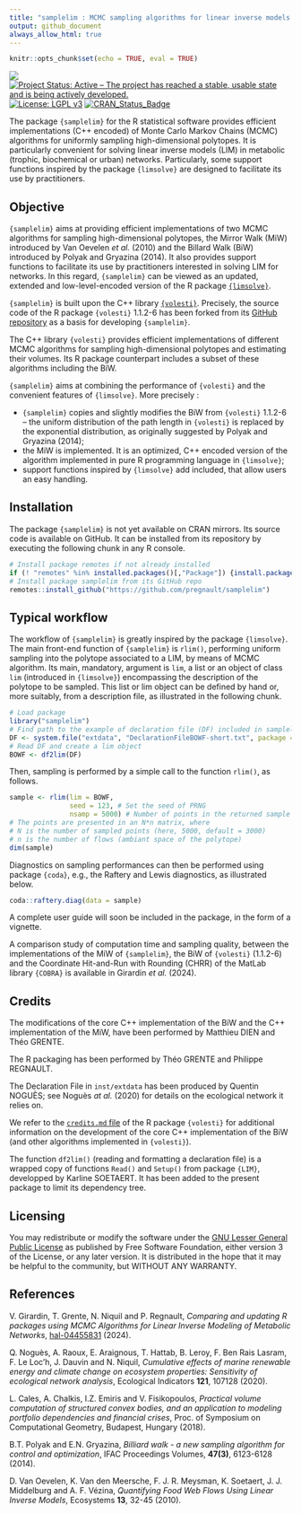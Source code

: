 ```yaml
---
title: "samplelim : MCMC sampling algorithms for linear inverse models in R"
output: github_document
always_allow_html: true
---
```


```r
knitr::opts_chunk$set(echo = TRUE, eval = TRUE)
```

![](https://img.shields.io/badge/lifecycle-maturing-blue.svg)
[![Project Status: Active – The project has reached a stable, usable state and is being actively developed.](http://www.repostatus.org/badges/latest/active.svg)](http://www.repostatus.org/#active)
[![License: LGPL v3](https://img.shields.io/badge/License-LGPL%20v3-blue.svg)](https://www.gnu.org/licenses/lgpl-3.0)
[![CRAN_Status_Badge](http://www.r-pkg.org/badges/version/regexplain)](https://cran.r-project.org/package=samplelim)

The package `{samplelim}` for the R statistical software provides efficient implementations (C++ encoded) of Monte Carlo Markov Chains (MCMC) algorithms for uniformly sampling high-dimensional polytopes. 
It is particularly convenient for solving linear inverse models (LIM) in metabolic (trophic, biochemical or urban) networks. 
Particularly, some support functions inspired by the package `{limsolve}` are designed to facilitate its use by practitioners.

## Objective

`{samplelim}` aims at providing efficient implementations of two MCMC algorithms for sampling high-dimensional polytopes, the Mirror Walk (MiW) introduced by Van Oevelen _et al._ (2010) and the Billard Walk (BiW) introduced by Polyak and Gryazina (2014). It also provides support functions to facilitate its use by practitioners interested in solving LIM for networks. In this regard, `{samplelim}` can be viewed as an updated, extended and low-level-encoded version of the R package [`{limsolve}`](https://cran.r-project.org/web/packages/limSolve/index.html).

`{samplelim}` is built upon the C++ library [`{volesti}`](https://github.com/GeomScale/volesti). Precisely, the source code of the R package `{volesti}` 1.1.2-6 has been forked from its [GitHub repository](https://github.com/GeomScale/volesti/releases/tag/v1.1.2-6) as a basis for developing `{samplelim}`.

The C++ library  `{volesti}` provides efficient implementations of different MCMC algorithms for sampling high-dimensional polytopes and estimating their volumes. Its R package counterpart includes a subset of these algorithms including the BiW.

`{samplelim}` aims at combining the performance of `{volesti}` and the convenient features of `{limsolve}`. More precisely :

  * `{samplelim}` copies and slightly modifies the BiW from `{volesti}` 1.1.2-6 --  the uniform distribution of the path length in `{volesti}` is replaced by the exponential distribution, as originally suggested by Polyak and Gryazina (2014);
  * the MiW is implemented. It is an optimized, C++ encoded version of the algorithm implemented in pure R programming language in `{limsolve}`;
  * support functions inspired by `{limsolve}` add included, that allow users an easy handling.

## Installation

The package `{samplelim}` is not yet available on CRAN mirrors. Its source code is available on GitHub. It can be installed from its repository by executing the following chunk in any R console.

```r
# Install package remotes if not already installed
if (! "remotes" %in% installed.packages()[,"Package"]) {install.packages("remotes")}
# Install package samplelim from its GitHub repo
remotes::install_github("https://github.com/pregnault/samplelim")
```


## Typical workflow


The workflow of `{samplelim}` is greatly inspired by the package `{limsolve}`. The main front-end function of `{samplelim}` is `rlim()`, performing uniform sampling into the polytope associated to a LIM, by means of MCMC algorithm. Its main, mandatory, argument is `lim`, a list or an object of class `lim` (introduced in `{limsolve}`) encompassing the description of the polytope to be sampled. This list or lim object can be defined by hand or, more suitably, from a description file, as illustrated in the following chunk.

```r
# Load package
library("samplelim")
# Find path to the example of declaration file (DF) included in samplelim
DF <- system.file("extdata", "DeclarationFileBOWF-short.txt", package = "samplelim")
# Read DF and create a lim object
BOWF <- df2lim(DF)
```

Then, sampling is performed by a simple call to the function `rlim()`, as follows.

```r
sample <- rlim(lim = BOWF, 
               seed = 123, # Set the seed of PRNG
               nsamp = 5000) # Number of points in the returned sample
# The points are presented in an N*n matrix, where
# N is the number of sampled points (here, 5000, default = 3000)
# n is the number of flows (ambiant space of the polytope)
dim(sample)
```

Diagnostics on sampling performances can then be performed using package `{coda}`, e.g., the Raftery and Lewis diagnostics, as illustrated below.

```r
coda::raftery.diag(data = sample)
```
A complete user guide will soon be included in the package, in the form of a vignette.

A comparison study of computation time and sampling quality, between the implementations of the MiW of `{samplelim}`, the BiW of `{volesti}` (1.1.2-6) and the Coordinate Hit-and-Run with Rounding (CHRR) of the MatLab library `{COBRA}` is available in Girardin _et al._ (2024).

## Credits

The modifications of the core C++ implementation of the BiW and the C++ implementation of the MiW, have been performed by Matthieu DIEN and Théo GRENTE. 

The R packaging has been performed by Théo GRENTE and Philippe REGNAULT.

The Declaration File in `inst/extdata` has been produced by Quentin NOGUÈS; see Noguès _at al._ (2020) for details on the ecological network it relies on.

We refer to the [`credits.md` file](https://github.com/GeomScale/volesti/blob/v1.1.1/doc/credits.md) of the R package `{volesti}` for additional information on the development of the core C++ implementation of the BiW (and other algorithms implemented in `{volesti}`).

The function `df2lim()` (reading and formatting a declaration file) is a wrapped copy of functions `Read()` and `Setup()` from package `{LIM}`, developped by Karline SOETAERT. It has been added to the present package to limit its dependency tree.  

## Licensing 

You may redistribute or modify the software under the [GNU Lesser General Public License](LICENSE.md) as published by Free Software Foundation, either version 3 of the License, or any later version. It is distributed in the hope that it may be helpful to the community, but WITHOUT ANY WARRANTY.


## References

V. Girardin, T. Grente, N. Niquil and P. Regnault,
_Comparing and updating R packages using MCMC Algorithms
for Linear Inverse Modeling of Metabolic Networks_,
[hal-04455831](https://hal.science/hal-04455831)
(2024).


Q. Noguès, A. Raoux, E. Araignous, T. Hattab, B. Leroy, F. Ben Rais Lasram, F. Le Loc’h,
J. Dauvin and N. Niquil,
_Cumulative effects of marine renewable energy and climate change on 
ecosystem properties: Sensitivity of ecological network analysis_, 
Ecological Indicators __121__, 107128 
(2020).

L. Cales, A. Chalkis, I.Z. Emiris and V. Fisikopoulos, 
_Practical volume computation of structured convex bodies, and an application to modeling portfolio dependencies and financial crises_, 
Proc. of Symposium on Computational Geometry, Budapest, Hungary 
(2018).


B.T. Polyak and E.N. Gryazina, 
_Billiard walk - a new sampling algorithm for control and optimization_,
IFAC Proceedings Volumes, __47(3)__, 6123-6128 
(2014).


D. Van Oevelen, K. Van den Meersche, F. J. R. Meysman, K. Soetaert, J. J. Middelburg and
A. F. Vézina, 
_Quantifying Food Web Flows Using Linear Inverse Models_, Ecosystems __13__, 32-45
(2010).
